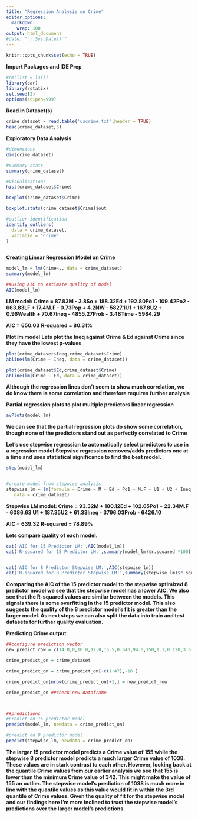 ```yaml
---
title: "Regression Analysis on Crime"
editor_options:
  markdown:
    wrap: 100
output: html_document
#date: "`r Sys.Date()`"
---
```


```r
knitr::opts_chunk$set(echo = TRUE)
```


**Import Packages and IDE Prep**
```r
#rm(list = ls())
library(car)
library(rstatix)
set.seed(2)
options(scipen=999)
```


**Read in Dataset(s)**
```r
crime_dataset = read.table('uscrime.txt',header = TRUE)
head(crime_dataset,5)
```

**Exploratory Data Analysis**
```r
#dimensions
dim(crime_dataset)

#summary stats
summary(crime_dataset)

#Visualizations
hist(crime_dataset$Crime)

boxplot(crime_dataset$Crime)

boxplot.stats(crime_dataset$Crime)$out

#outlier identification
identify_outliers(
  data = crime_dataset,
  variable = "Crime"
)



```



**Creating Linear Regression Model on Crime**
```r
model_lm = lm(Crime~., data = crime_dataset)
summary(model_lm)

##Using AIC to estimate quality of model
AIC(model_lm)
```
**LM model: Crime = 87.83M - 3.8So + 188.32Ed + 192.80Po1 - 109.42Po2 - 663.83LF + 17.4M.F - 0.73Pop + 4.2NW - 5827.1U1 + 167.8U2 + 0.96Wealth + 70.67Ineq - 4855.27Prob - 3.48Time - 5984.29**

**AIC = 650.03**
**R-squared = 80.31%**


**Plot lm model**
**Lets plot the Ineq against Crime & Ed against Crime since they have the lowest p-values**
```r

plot(crime_dataset$Ineq,crime_dataset$Crime)
abline(lm(Crime ~ Ineq, data = crime_dataset))

plot(crime_dataset$Ed,crime_dataset$Crime)
abline(lm(Crime ~ Ed, data = crime_dataset))

```


**Although the regression lines don't seem to show much correlation, we do know there is some correlation and therefore requires further analysis**


**Partial regression plots to plot multiple predictors linear regression**


```r
avPlots(model_lm)
```



**We can see that the partial regression plots do show some correlation, though none of the predictors stand out as perfectly correlated to Crime**





**Let's use stepwise regression to automatically select predictors to use in a regression model**
**Stepwise regression removes/adds predictors one at a time and uses statistical significance to find the best model.**
```r
step(model_lm)


#create model from stepwise analysis
stepwise_lm = lm(formula = Crime ~ M + Ed + Po1 + M.F + U1 + U2 + Ineq + Prob, 
   data = crime_dataset)

```

**Stepwise LM model: Crime = 93.32M + 180.12Ed + 102.65Po1 + 22.34M.F - 6086.63 U1 + 187.35U2 + 61.33Ineq - 3796.03Prob - 6426.10**

**AIC = 639.32**
**R-squared = 78.89%**




**Lets compare quality of each model.**
```r

cat('AIC for 15 Predictor LM:',AIC(model_lm))
cat('R-squared for 15 Predictor LM:',summary(model_lm)$r.squared *100)


cat('AIC for 8 Predictor Stepwise LM:',AIC(stepwise_lm))
cat('R-squared for 8 Predictor Stepwise LM:',summary(stepwise_lm)$r.squared *100)


```
**Comparing the AIC of the 15 predictor model to the stepwise optimized 8 predictor model we see that the stepwise model has a lower AIC. We also see that the R-squared values are similar between the models. This signals there is some overfitting in the 15 predictor model. This also suggests the quality of the 8 predictor model's fit is greater than the larger model. As next steps we can also split the data into train and test datasets for further quality evaluation.**

**Predicting Crime output.**
```r
##configure prediction vector
new_predict_row = c(14.0,0,10.0,12.0,15.5,0.640,94.0,150,1.1,0.120,3.6,3200,20.1,0.04,39.0)

crime_predict_on = crime_dataset

crime_predict_on = crime_predict_on[-c(1:47),-16 ]

crime_predict_on[nrow(crime_predict_on)+1,] = new_predict_row

crime_predict_on ##check new dataframe



##predictions
#predict on 15 predictor model
predict(model_lm, newdata = crime_predict_on)

#predict on 8 predictor model
predict(stepwise_lm, newdata = crime_predict_on)


```
**The larger 15 predictor model predicts a Crime value of 155 while the stepwise 8 predictor model predicts a much larger Crime value of 1038. These values are in stark contrast to each other. However, looking back at the quantile Crime values from our earlier analysis we see that 155 is lower than the minimum Crime value of 342. This might make the value of 155 an outlier. The stepwise model's prediction of 1038 is much more in line with the quantile values as this value would fit in within the 3rd quantile of Crime values. Given the quality of fit for the stepwise model and our findings here I'm more inclined to trust the stepwise model's predictions over the larger model's predictions.**
